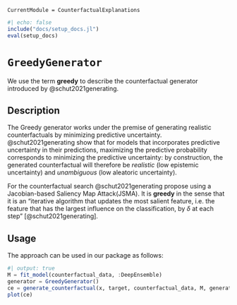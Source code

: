 ```@meta
CurrentModule = CounterfactualExplanations 
```

```julia
#| echo: false
include("docs/setup_docs.jl")
eval(setup_docs)
```

# `GreedyGenerator`

We use the term **greedy** to describe the counterfactual generator introduced by @schut2021generating.

## Description

The Greedy generator works under the premise of generating realistic counterfactuals by minimizing predictive uncertainty. @schut2021generating show that for models that incorporates predictive uncertainty in their predictions, maximizing the predictive probability corresponds to minimizing the predictive uncertainty: by construction, the generated counterfactual will therefore be *realistic* (low epistemic uncertainty) and *unambiguous* (low aleatoric uncertainty). 

For the counterfactual search @schut2021generating propose using a Jacobian-based Saliency Map Attack(JSMA). It is **greedy** in the sense that it is an "iterative algorithm that updates the most salient feature, i.e. the feature that has the largest influence on the classification, by $\delta$ at each step" [@schut2021generating].

## Usage

The approach can be used in our package as follows:

```julia
#| output: true
M = fit_model(counterfactual_data, :DeepEnsemble)
generator = GreedyGenerator()
ce = generate_counterfactual(x, target, counterfactual_data, M, generator)
plot(ce)
```


